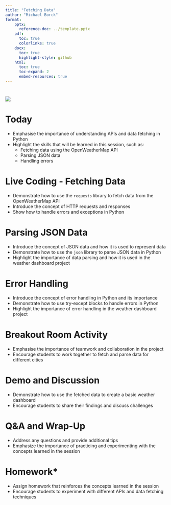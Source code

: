 ```yaml
---
title: "Fetching Data"
author: "Michael Borck"
format:
    pptx:
      reference-doc: ../template.pptx
    pdf:
      toc: true
      colorlinks: true
    docx:
      toc: true
      highlight-style: github
    html:
      toc: true
      toc-expand: 2
      embed-resources: true
---
```


# 
![](../images/curtin-copy-right.png)

# Today
* Emphasise the importance of understanding APIs and data fetching in Python
* Highlight the skills that will be learned in this session, such as:
	+ Fetching data using the OpenWeatherMap API
	+ Parsing JSON data
	+ Handling errors

# Live Coding - Fetching Data

* Demonstrate how to use the `requests` library to fetch data from the OpenWeatherMap API
* Introduce the concept of HTTP requests and responses
* Show how to handle errors and exceptions in Python

# Parsing JSON Data

* Introduce the concept of JSON data and how it is used to represent data
* Demonstrate how to use the `json` library to parse JSON data in Python
* Highlight the importance of data parsing and how it is used in the weather dashboard project

# Error Handling

* Introduce the concept of error handling in Python and its importance
* Demonstrate how to use try-except blocks to handle errors in Python
* Highlight the importance of error handling in the weather dashboard project

# Breakout Room Activity

* Emphasise the importance of teamwork and collaboration in the project
* Encourage students to work together to fetch and parse data for different cities

# Demo and Discussion

* Demonstrate how to use the fetched data to create a basic weather dashboard
* Encourage students to share their findings and discuss challenges

# Q&A and Wrap-Up

* Address any questions and provide additional tips
* Emphasize the importance of practicing and experimenting with the concepts learned in the session

# Homework*

* Assign homework that reinforces the concepts learned in the session
* Encourage students to experiment with different APIs and data fetching techniques